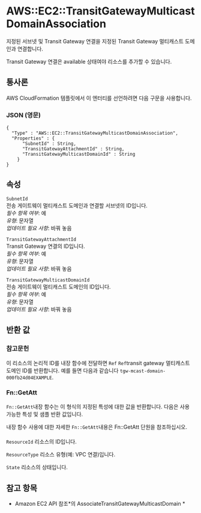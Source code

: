 # AWS::EC2::TransitGatewayMulticastDomainAssociation

지정된 서브넷 및 Transit Gateway 연결을 지정된 Transit Gateway 멀티캐스트 도메인과 연결합니다.

Transit Gateway 연결은 available 상태여야 리소스를 추가할 수 있습니다.

## 통사론

AWS CloudFormation 템플릿에서 이 엔터티를 선언하려면 다음 구문을 사용합니다.

### JSON (영문)

```
{
  "Type" : "AWS::EC2::TransitGatewayMulticastDomainAssociation",
  "Properties" : {
      "SubnetId" : String,
      "TransitGatewayAttachmentId" : String,
      "TransitGatewayMulticastDomainId" : String
    }
}
```

## 속성

`SubnetId`  
전송 게이트웨이 멀티캐스트 도메인과 연결할 서브넷의 ID입니다.  
_필수 항목 여부_: 예  
_유형_: 문자열  
_업데이트 필요 사항_: 바꿔 놓음

`TransitGatewayAttachmentId`  
Transit Gateway 연결의 ID입니다.  
_필수 항목 여부_: 예  
_유형_: 문자열  
_업데이트 필요 사항_: 바꿔 놓음

`TransitGatewayMulticastDomainId`  
전송 게이트웨이 멀티캐스트 도메인의 ID입니다.  
_필수 항목 여부_: 예  
_유형_: 문자열  
_업데이트 필요 사항_: 바꿔 놓음

## 반환 값

### 참고문헌

이 리소스의 논리적 ID를 내장 함수에 전달하면 `Ref` `Ref`transit gateway 멀티캐스트 도메인 ID를 반환합니다. 예를 들면 다음과 같습니다 `tgw-mcast-domain-000fb24d04EXAMPLE`.

### Fn::GetAtt

`Fn::GetAtt`내장 함수는 이 형식의 지정된 특성에 대한 값을 반환합니다. 다음은 사용 가능한 특성 및 샘플 반환 값입니다.

내장 함수 사용에 대한 자세한 `Fn::GetAtt`내용은 Fn::GetAtt 단원을 참조하십시오.

####

`ResourceId` 리소스의 ID입니다.

`ResourceType` 리소스 유형(예: VPC 연결)입니다.

`State` 리소스의 상태입니다.

## 참고 항목

- Amazon EC2 API 참조*의 AssociateTransitGatewayMulticastDomain *
